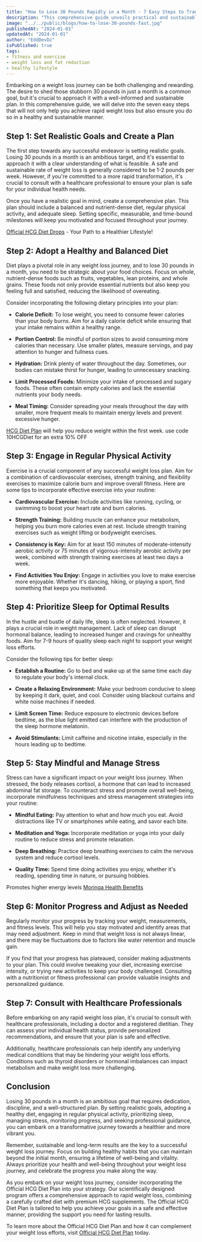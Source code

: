 ```yaml
---
title: "How to Lose 30 Pounds Rapidly in a Month - 7 Easy Steps to Transform Your Body"
description: "This comprehensive guide unveils practical and sustainable steps to achieve rapid weight loss while prioritizing health. From setting realistic goals to adopting a balanced diet, engaging in regular physical activity, and managing stress, each step is meticulously outlined to guide readers towards their weight loss aspirations."
image: "../../public/blogs/how-to-lose-30-pounds-fast.jpg"
publishedAt: "2024-01-01"
updatedAt: "2024-01-01"
author: "EddDevDz"
isPublished: true
tags:
- fitness and exercise
- weight loss and fat reduction
- healthy lifestyle
---
```




Embarking on a weight loss journey can be both challenging and rewarding. The desire to shed those stubborn 30 pounds in just a month is a common goal, but it's crucial to approach it with a well-informed and sustainable plan. In this comprehensive guide, we will delve into the seven easy steps that will not only help you achieve rapid weight loss but also ensure you do so in a healthy and sustainable manner.

## Step 1: Set Realistic Goals and Create a Plan

The first step towards any successful endeavor is setting realistic goals. Losing 30 pounds in a month is an ambitious target, and it's essential to approach it with a clear understanding of what is feasible. A safe and sustainable rate of weight loss is generally considered to be 1-2 pounds per week. However, if you're committed to a more rapid transformation, it's crucial to consult with a healthcare professional to ensure your plan is safe for your individual health needs.

Once you have a realistic goal in mind, create a comprehensive plan. This plan should include a balanced and nutrient-dense diet, regular physical activity, and adequate sleep. Setting specific, measurable, and time-bound milestones will keep you motivated and focused throughout your journey.

[Official HCG Diet Drops](https://shareasale.com/r.cfm?b=2432660&u=4040299&m=35635&urllink=&afftrack=) - Your Path to a Healthier Lifestyle!

## Step 2: Adopt a Healthy and Balanced Diet

Diet plays a pivotal role in any weight loss journey, and to lose 30 pounds in a month, you need to be strategic about your food choices. Focus on whole, nutrient-dense foods such as fruits, vegetables, lean proteins, and whole grains. These foods not only provide essential nutrients but also keep you feeling full and satisfied, reducing the likelihood of overeating.

Consider incorporating the following dietary principles into your plan:

- **Calorie Deficit:** To lose weight, you need to consume fewer calories than your body burns. Aim for a daily calorie deficit while ensuring that your intake remains within a healthy range.

- **Portion Control:** Be mindful of portion sizes to avoid consuming more calories than necessary. Use smaller plates, measure servings, and pay attention to hunger and fullness cues.

- **Hydration:** Drink plenty of water throughout the day. Sometimes, our bodies can mistake thirst for hunger, leading to unnecessary snacking.

- **Limit Processed Foods:** Minimize your intake of processed and sugary foods. These often contain empty calories and lack the essential nutrients your body needs.

- **Meal Timing:** Consider spreading your meals throughout the day with smaller, more frequent meals to maintain energy levels and prevent excessive hunger.

[HCG Diet Plan](https://shareasale.com/r.cfm?b=1508802&u=4040299&m=35635&urllink=&afftrack=) will help you reduce weight within the first week.
use code 10HCGDiet for an extra 10% OFF

## Step 3: Engage in Regular Physical Activity

Exercise is a crucial component of any successful weight loss plan. Aim for a combination of cardiovascular exercises, strength training, and flexibility exercises to maximize calorie burn and improve overall fitness. Here are some tips to incorporate effective exercise into your routine:

- **Cardiovascular Exercise:** Include activities like running, cycling, or swimming to boost your heart rate and burn calories.

- **Strength Training:** Building muscle can enhance your metabolism, helping you burn more calories even at rest. Include strength training exercises such as weight lifting or bodyweight exercises.

- **Consistency is Key:** Aim for at least 150 minutes of moderate-intensity aerobic activity or 75 minutes of vigorous-intensity aerobic activity per week, combined with strength training exercises at least two days a week.

- **Find Activities You Enjoy:** Engage in activities you love to make exercise more enjoyable. Whether it's dancing, hiking, or playing a sport, find something that keeps you motivated.

## Step 4: Prioritize Sleep for Optimal Results

In the hustle and bustle of daily life, sleep is often neglected. However, it plays a crucial role in weight management. Lack of sleep can disrupt hormonal balance, leading to increased hunger and cravings for unhealthy foods. Aim for 7-9 hours of quality sleep each night to support your weight loss efforts.

Consider the following tips for better sleep:

- **Establish a Routine:** Go to bed and wake up at the same time each day to regulate your body's internal clock.

- **Create a Relaxing Environment:** Make your bedroom conducive to sleep by keeping it dark, quiet, and cool. Consider using blackout curtains and white noise machines if needed.

- **Limit Screen Time:** Reduce exposure to electronic devices before bedtime, as the blue light emitted can interfere with the production of the sleep hormone melatonin.

- **Avoid Stimulants:** Limit caffeine and nicotine intake, especially in the hours leading up to bedtime.


## Step 5: Stay Mindful and Manage Stress

Stress can have a significant impact on your weight loss journey. When stressed, the body releases cortisol, a hormone that can lead to increased abdominal fat storage. To counteract stress and promote overall well-being, incorporate mindfulness techniques and stress management strategies into your routine:

- **Mindful Eating:** Pay attention to what and how much you eat. Avoid distractions like TV or smartphones while eating, and savor each bite.

- **Meditation and Yoga:** Incorporate meditation or yoga into your daily routine to reduce stress and promote relaxation.

- **Deep Breathing:** Practice deep breathing exercises to calm the nervous system and reduce cortisol levels.

- **Quality Time:** Spend time doing activities you enjoy, whether it's reading, spending time in nature, or pursuing hobbies.

Promotes higher energy levels [Moringa Health Benefits](https://shareasale.com/r.cfm?b=1504926&u=4040299&m=35635&urllink=&afftrack=)

## Step 6: Monitor Progress and Adjust as Needed

Regularly monitor your progress by tracking your weight, measurements, and fitness levels. This will help you stay motivated and identify areas that may need adjustment. Keep in mind that weight loss is not always linear, and there may be fluctuations due to factors like water retention and muscle gain.

If you find that your progress has plateaued, consider making adjustments to your plan. This could involve tweaking your diet, increasing exercise intensity, or trying new activities to keep your body challenged. Consulting with a nutritionist or fitness professional can provide valuable insights and personalized guidance.

## Step 7: Consult with Healthcare Professionals

Before embarking on any rapid weight loss plan, it's crucial to consult with healthcare professionals, including a doctor and a registered dietitian. They can assess your individual health status, provide personalized recommendations, and ensure that your plan is safe and effective.

Additionally, healthcare professionals can help identify any underlying medical conditions that may be hindering your weight loss efforts. Conditions such as thyroid disorders or hormonal imbalances can impact metabolism and make weight loss more challenging.

## Conclusion

Losing 30 pounds in a month is an ambitious goal that requires dedication, discipline, and a well-structured plan. By setting realistic goals, adopting a healthy diet, engaging in regular physical activity, prioritizing sleep, managing stress, monitoring progress, and seeking professional guidance, you can embark on a transformative journey towards a healthier and more vibrant you.

Remember, sustainable and long-term results are the key to a successful weight loss journey. Focus on building healthy habits that you can maintain beyond the initial month, ensuring a lifetime of well-being and vitality. Always prioritize your health and well-being throughout your weight loss journey, and celebrate the progress you make along the way.


As you embark on your weight loss journey, consider incorporating the Official HCG Diet Plan into your strategy. Our scientifically designed program offers a comprehensive approach to rapid weight loss, combining a carefully crafted diet with premium HCG supplements. The Official HCG Diet Plan is tailored to help you achieve your goals in a safe and effective manner, providing the support you need for lasting results.

To learn more about the Official HCG Diet Plan and how it can complement your weight loss efforts, visit [Official HCG Diet Plan](https://shareasale.com/r.cfm?b=2432657&u=4040299&m=35635&urllink=&afftrack=) today.


